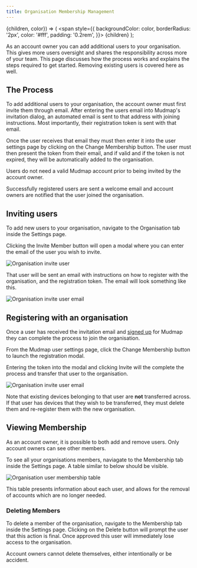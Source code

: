 ```yaml
---
title: Organisation Membership Management
---
```


  {children, color}) => (
  <span style={{
    backgroundColor: color, borderRadius: '2px', color: '#fff',
    padding: '0.2rem',
  }}>
{children}
</span>
);

As an account owner you can add additional users to your organisation. This gives more users
oversight and shares the responsibility across more of your team.
This page discusses how the process works and explains the steps required to get started. Removing
existing users is covered here as well.

## The Process

To add additional users to your organisation, the account owner must first invite them through
email. After entering the users email into Mudmap's invitation dialog, an automated email is sent
to that address with joining instructions. Most importantly, their registration token is sent with
that email.

Once the user receives that email they must then enter it into the user settings page by clicking
on the <Highlight color="#4e45e4">Change Membership</Highlight> button. The user must then present
the token from their email, and if valid and if the token is not expired, they will be automatically
added to the organisation.

Users do not need a valid Mudmap account prior to being invited by the account owner.

Successfully registered users are sent a welcome email and account owners are notified that the
user joined the organisation.

## Inviting users

To add new users to your organisation, navigate to the Organisation tab inside the Settings page.

Clicking the <Highlight color="#4e45e4">Invite Member</Highlight> button will open a modal where
you can enter the email of the user you wish to invite.

<div style={{textAlign: 'center'}}>
  <img  alt="Organisation invite user" src=
    {useBaseUrl
    ('img/mudmap-invite-user.gif')} />
</div>

That user will be sent an email with instructions on how to register with the organisation, and the
registration token. The email will look something like this.

<div style={{textAlign: 'center'}}>
  <img  alt="Organisation invite user email" src=
    {useBaseUrl
    ('img/mudmap-invite-email.png')} />
</div>

## Registering with an organisation

Once a user has received the invitation email and [signed up](register-account) for Mudmap they can
complete the process to join the organisation.

From the Mudmap user settings page, click the <Highlight color="#4e45e4">Change
Membership</Highlight> button to launch the registration modal.

Entering the token into the modal and clicking <Highlight color="#4e45e4">Invite</Highlight> will
the complete the process and transfer that user to the organisation.

<div style={{textAlign: 'center'}}>
  <img  alt="Organisation invite user email" src=
    {useBaseUrl
    ('img/mudmap-register-new-user.gif')} />
</div>

Note that existing devices belonging to that user are **not** transferred across. If that user has
devices that they wish to be transferred, they must delete them and re-register them with the new
organisation.

## Viewing Membership

As an account owner, it is possible to both add and remove users. Only account owners can see other
members.

To see all your organisations members, naviagate to the Membership tab inside the Settings page.
A table similar to below should be visible.

<div style={{textAlign: 'center'}}>
  <img  alt="Organisation user membership table" src=
    {useBaseUrl
    ('img/mudmap-membership-table.png')} />
</div>

This table presents information about each user, and allows for the removal of accounts which
are no longer needed.

### Deleting Members

To delete a member of the organisation, navigate to the Membership tab inside the Settings page.
Clicking on the <Highlight color="#dc2626">Delete</Highlight> button will prompt the user that this
action is final. Once approved this user will immediately lose access to the organisation.

Account owners cannot delete themselves, either intentionally or be accident.
